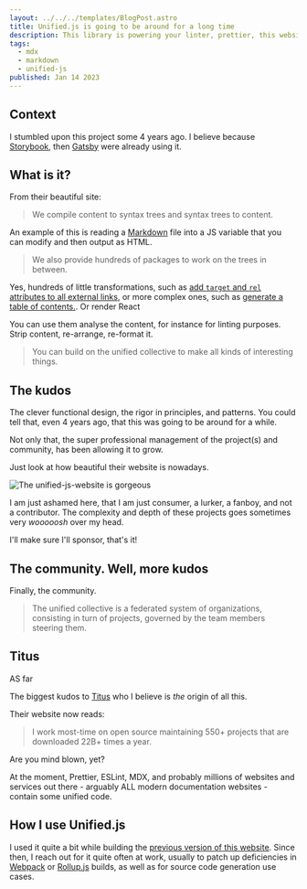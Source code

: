 ```yaml
---
layout: ../../../templates/BlogPost.astro
title: Unified.js is going to be around for a long time
description: This library is powering your linter, prettier, this website, pretty much anything using MDX. It's becoming ubiquitous, it might one day be running in your fridge.
tags:
  - mdx
  - markdown
  - unified-js
published: Jan 14 2023
---
```


## Context

I stumbled upon this project some 4 years ago. I believe because [Storybook](https://storybook.js.org/), then [Gatsby](https://www.gatsbyjs.com/) were already using it.

## What is it?

From their beautiful site:

> We compile content to syntax trees and syntax trees to content.

An example of this is reading a [Markdown](/tags/markdown) file into a JS variable that you can modify and then output as HTML.

> We also provide hundreds of packages to work on the trees in between.

Yes, hundreds of little transformations, such as [add `target` and `rel` attributes to all external links](https://unifiedjs.com/explore/package/rehype-external-links/), or more complex ones, such as [generate a table of contents.](https://unifiedjs.com/explore/package/remark-toc/). Or render React

You can use them analyse the content, for instance for linting purposes. Strip content, re-arrange, re-format it.

> You can build on the unified collective to make all kinds of interesting things.

## The kudos

The clever functional design, the rigor in principles, and patterns. You could tell that, even 4 years ago, that this was going to be around for a while.

Not only that, the super professional management of the project(s) and community, has been allowing it to grow.

Just look at how beautiful their website is nowadays.

![The unified-js-website is gorgeous](/media/blog/2023-01/unified-js-website.png)

I am just ashamed here, that I am just consumer, a lurker, a fanboy, and not a contributor. The complexity and depth of these projects goes sometimes very _wooooosh_ over my head.

I'll make sure I'll sponsor, that's it!

## The community. Well, more kudos

Finally, the community.

> The unified collective is a federated system of organizations, consisting in turn of projects, governed by the team members steering them.

## Titus

AS far

The biggest kudos to [Titus](https://wooorm.com/) who I believe is _the_ origin of all this.

Their website now reads:

> I work most-time on open source maintaining 550+ projects that are downloaded 22B+ times a year.

Are you mind blown, yet?

At the moment, Prettier, ESLint, MDX, and probably millions of websites and services out there - arguably ALL modern documentation websites - contain some unified code.

## How I use Unified.js

I used it quite a bit while building the [previous version of this website](/posts/2023-01/saying-goodbye-to-my-react-static-website.md). Since then, I reach out for it quite often at work, usually to patch up deficiencies in [Webpack](https://webpack.js.org/) or [Rollup.js](https://rollupjs.org/) builds, as well as for source code generation use cases.

